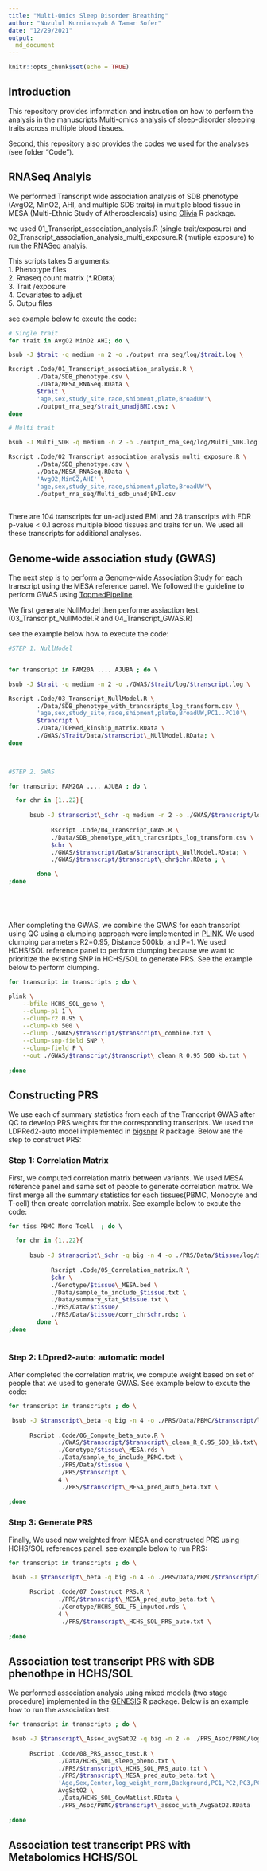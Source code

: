 ```yaml
---
title: "Multi-Omics Sleep Disorder Breathing"
author: "Nuzulul Kurniansyah & Tamar Sofer"
date: "12/29/2021"
output: 
  md_document
---
```



```r
knitr::opts_chunk$set(echo = TRUE)
```

## Introduction

This repository provides information and instruction on how to perform the analysis in the manuscripts Multi-omics analysis of sleep-disorder sleeping traits across multiple blood tissues.

Second, this repository also provides the codes we used for the analyses (see folder "Code"). 


## RNASeq Analyis

We performed Transcript wide association analysis of SDB phenotype (AvgO2, MinO2, AHI, and multiple SDB traits) in multiple blood tissue in MESA (Multi-Ethnic Study of Atherosclerosis) using [Olivia](https://github.com/nkurniansyah/Olivia "Olivia") R package.

we used 01_Transcript_association_analysis.R (single trait/exposure) and 02_Transcript_association_analysis_multi_exposure.R (mutiple exposure) to run the RNASeq analyis.

This scripts takes 5 arguments:\
1. Phenotype files \
2. Rnaseq count matrix (*.RData) \
3. Trait /exposure \
4. Covariates to adjust\
5. Outpu files \

see example below to excute the code:


```bash

# Single trait
for trait in AvgO2 MinO2 AHI; do \ 

bsub -J $trait -q medium -n 2 -o ./output_rna_seq/log/$trait.log \

Rscript .Code/01_Transcript_association_analysis.R \
        ./Data/SDB_phenotype.csv \
        ./Data/MESA_RNASeq.RData \
        $trait \
        'age,sex,study_site,race,shipment,plate,BroadUW'\
        ./output_rna_seq/$trait_unadjBMI.csv; \
done

# Multi trait

bsub -J Multi_SDB -q medium -n 2 -o ./output_rna_seq/log/Multi_SDB.log \

Rscript .Code/02_Transcript_association_analysis_multi_exposure.R \
        ./Data/SDB_phenotype.csv \
        ./Data/MESA_RNASeq.RData \
        'AvgO2,MinO2,AHI' \
        'age,sex,study_site,race,shipment,plate,BroadUW'\
        ./output_rna_seq/Multi_sdb_unadjBMI.csv
        

```

There are 104 transcripts for un-adjusted BMI and 28 transcripts with FDR p-value < 0.1  across multiple blood tissues and traits for un. We used all these transcripts for additional analyses. 

## Genome-wide association study (GWAS)


The next step is to perform a Genome-wide Association Study for each transcript using the MESA reference panel. We followed the guideline to perform GWAS using [TopmedPipeline](https://github.com/UW-GAC/analysis_pipeline "TopmedPipeline").

We first generate NullModel then performe assiaction test. (03_Transcript_NullModel.R and 04_Transcript_GWAS.R)

see the example below how to execute the code:


```bash

#STEP 1. NullModel


for transcript in FAM20A .... AJUBA ; do \ 

bsub -J $trait -q medium -n 2 -o ./GWAS/$trait/log/$transcript.log \

Rscript .Code/03_Transcript_NullModel.R \
        ./Data/SDB_phenotype_with_trancsripts_log_transform.csv \
        'age,sex,study_site,race,shipment,plate,BroadUW,PC1..PC10'\
        $trancript \
        ./Data/TOPMed_kinship_matrix.RData \
        ./GWAS/$Trait/Data/$transcript\_NUllModel.RData; \
done
        


#STEP 2. GWAS

for transcript FAM20A .... AJUBA ; do \ 

  for chr in {1..22}{
  
      bsub -J $transcript\_$chr -q medium -n 2 -o ./GWAS/$transcript/log/$transcript\_chr$chr.log \
  
            Rscript .Code/04_Transcript_GWAS.R \
            ./Data/SDB_phenotype_with_trancsripts_log_transform.csv \
            $chr \
            ./GWAS/$transcript/Data/$transcript\_NullModel.RData; \
            ./GWAS/$transcript/$transcript\_chr$chr.RData ; \

        done \
;done



        

```

After completing the GWAS, we combine the GWAS for each transcript using QC using a clumping approach were implemented in
[PLINK](https://www.cog-genomics.org/plink/2.0/ "PLINK"). We used clumping parameters R2=0.95, Distance 500kb, and P=1. We used HCHS/SOL reference panel to perform clumping because we want to prioritize the existing SNP in HCHS/SOL to generate PRS. See the example below to perform clumping.


```bash

for transcript in transcripts ; do \

plink \
    --bfile HCHS_SOL_geno \
    --clump-p1 1 \
    --clump-r2 0.95 \
    --clump-kb 500 \
    --clump ./GWAS/$transcript/$transcript\_combine.txt \
    --clump-snp-field SNP \
    --clump-field P \
    --out ./GWAS/$transcript/$transcript\_clean_R_0.95_500_kb.txt \
    
;done

```



## Constructing PRS

We use each of summary statistics from each of the Tranccript GWAS after QC to develop PRS weights for the corresponding transcripts. We used the LDPRed2-auto model implemented in [bigsnpr](https://privefl.github.io/bigsnpr/articles/LDpred2.html#computing-ldpred2-scores-genome-wide-1 "bigsnpr") R package. Below are the step to construct PRS:
 
### Step 1: Correlation Matrix

First, we computed correlation matrix between variants. We used MESA reference panel and same set of people to generate correlation matrix. We first merge all the summary statistics for each tissues(PBMC, Monocyte and T-cell) then create correlation matrix. See example below to excute the code:

```bash

for tiss PBMC Mono Tcell  ; do \ 

  for chr in {1..22}{
  
      bsub -J $transcript\_$chr -q big -n 4 -o ./PRS/Data/$tissue/log/$tissue\_corr_chr$chr.log \
  
            Rscript .Code/05_Correlation_matrix.R \
            $chr \
            ./Genotype/$tissue\_MESA.bed \
            ./Data/sample_to_include_$tissue.txt \
            ./Data/summary_stat_$tissue.txt \
            ./PRS/Data/$tissue/
            ./PRS/Data/$tissue/corr_chr$chr.rds; \
        done \
;done
  

```

### Step 2: LDpred2-auto: automatic model

After completed the correlation matrix, we compute weight based on set of people that we used to generate GWAS. See example below to excute the code:

```bash
for transcript in transcripts ; do \

 bsub -J $transcript\_beta -q big -n 4 -o ./PRS/Data/PBMC/$transcript/log/$transcript\_beta.log \
  
      Rscript .Code/06_Compute_beta_auto.R \
              ./GWAS/$transcript/$transcript\_clean_R_0.95_500_kb.txt\
              ./Genotype/$tissue\_MESA.rds \
              ./Data/sample_to_include_PBMC.txt \
              ./PRS/Data/$tissue \
              ./PRS/$transcript \
              4 \
               ./PRS/$transcript\_MESA_pred_auto_beta.txt \
    
;done
```



### Step 3: Generate PRS 

Finally, We used new weighted from MESA and  constructed PRS using HCHS/SOL references panel. see example below to run PRS:

```bash
for transcript in transcripts ; do \

 bsub -J $transcript\_beta -q big -n 4 -o ./PRS/Data/PBMC/$transcript/log/$transcript\_PRS.log \
  
      Rscript .Code/07_Construct_PRS.R \
              ./PRS/$transcript\_MESA_pred_auto_beta.txt \
              ./Genotype/HCHS_SOL_F5_imputed.rds \
              4 \
               ./PRS/$transcript\_HCHS_SOL_PRS_auto.txt \
    
;done
```


## Association test transcript PRS with SDB phenothpe in HCHS/SOL

We performed association analysis using mixed models (two stage procedure) implemented in the [GENESIS](https://github.com/UW-GAC/GENESIS "GENESIS") R package. Below is an example how to run the association test.

```bash


for transcript in transcripts ; do \

 bsub -J $transcript\_Assoc_avgSatO2 -q big -n 2 -o ./PRS_Asoc/PBMC/log/$transcript\_PRS_assoc.log \
  
      Rscript .Code/08_PRS_assoc_test.R \
              ./Data/HCHS_SOL_sleep_pheno.txt \
              ./PRS/$transcript\_HCHS_SOL_PRS_auto.txt \
              ./PRS/$transcript\_MESA_pred_auto_beta.txt \
              'Age,Sex,Center,log_weight_norm,Background,PC1,PC2,PC3,PC4,PC5' \
              AvgSatO2 \
              ./Data/HCHS_SOL_CovMatlist.RData \
              ./PRS_Asoc/PBMC/$transcript\_assoc_with_AvgSatO2.RData
             
;done
```


## Association test transcript PRS with Metabolomics HCHS/SOL

